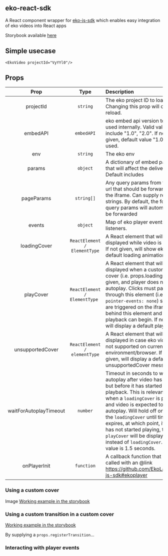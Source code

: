 

<Meta title="Example/Introduction" />

<style>{`
  .subheading {
    --mediumdark: '#999999';
    font-weight: 900;
    font-size: 13px;
    color: #999;
    letter-spacing: 6px;
    line-height: 24px;
    text-transform: uppercase;
    margin-bottom: 12px;
    margin-top: 40px;
  }

  .link-list {
    display: grid;
    grid-template-columns: 1fr;
    grid-template-rows: 1fr 1fr;
    row-gap: 10px;
  }

  @media (min-width: 620px) {
    .link-list {
      row-gap: 20px;
      column-gap: 20px;
      grid-template-columns: 1fr 1fr;
    }
  }

  @media all and (-ms-high-contrast:none) {
  .link-list {
      display: -ms-grid;
      -ms-grid-columns: 1fr 1fr;
      -ms-grid-rows: 1fr 1fr;
    }
  }

  .link-item {
    display: block;
    padding: 20px 30px 20px 15px;
    border: 1px solid #00000010;
    border-radius: 5px;
    transition: background 150ms ease-out, border 150ms ease-out, transform 150ms ease-out;
    color: #333333;
    display: flex;
    align-items: flex-start;
  }

  .link-item:hover {
    border-color: #1EA7FD50;
    transform: translate3d(0, -3px, 0);
    box-shadow: rgba(0, 0, 0, 0.08) 0 3px 10px 0;
  }

  .link-item:active {
    border-color: #1EA7FD;
    transform: translate3d(0, 0, 0);
  }

  .link-item strong {
    font-weight: 700;
    display: block;
    margin-bottom: 2px;
  }
  
  .link-item img {
    height: 40px;
    width: 40px;
    margin-right: 15px;
    flex: none;
  }

  .link-item span {
    font-size: 14px;
    line-height: 20px;
  }

  .tip {
    display: inline-block;
    border-radius: 1em;
    font-size: 11px;
    line-height: 12px;
    font-weight: 700;
    background: #E7FDD8;
    color: #66BF3C;
    padding: 4px 12px;
    margin-right: 10px;
    vertical-align: top;
  }

  .tip-wrapper {
    font-size: 13px;
    line-height: 20px;
    margin-top: 40px;
    margin-bottom: 40px;
  }

  .tip-wrapper code {
    font-size: 12px;
    display: inline-block;
  }

  
`}</style>

## eko-react-sdk

 A React component wrapper for [eko-js-sdk](https://github.com/EkoLabs/eko-js-sdk) which enables easy integration of eko videos into React apps


Storybook available [here](https://main--5fe370769d789f0021bf9442.chromatic.com/)

## Simple usecase

```
<EkoVideo projectId="VyYYl0"/>
```

## Props


| Prop           | Type           | Description  |
| :-------------: |:--------------:| :------------|
| projectId | `string` | The eko project ID to load. Changing this prop will cause a reload. |
 | embedAPI | `embedAPI` | eko embed api version to be used internally. Valid values include "1.0", "2.0". If no value given, default value "1.0" will be used. |
 | env | `string` | The eko env |
 | params | `object` | A dictionary of embed params that will affect the delivery. Default includes  |`{autoplay: true}`
 | pageParams | `string[]` | Any query params from the page url that should be forwarded to the iframe. Can supply regex and strings. By default, the following query params will automatically be forwarded |: `autoplay, debug, utm_*, headnodeid`.
 | events | `object` | Map of eko player events to listeners. |
 | loadingCover | `ReactElement / ElementType` | A React element that will be displayed while video is loading. If not given, will show eko's default loading animation. |
 | playCover | `ReactElement / ElementType ` | A React element that will be displayed when a custom loading cover (i.e. props.loadingCover) is given, and player does not autoplay. Clicks must pass through this element (i.e. using `pointer-events: none`) so they are triggered on the iframe behind this element and playback can begin. If not given, will display a default play cover. |
 | unsupportedCover | `ReactElement / elementType` | A React element that will be displayed in case eko videos are not supported on current environment/browser. If not given, will display a default unsupportedCover message. |
 | waitForAutoplayTimeout | `number` | Timeout in seconds to wait for autoplay after video has loaded, but before it has started playback. This is relevant for when a `loadingCover` is passed and video is expected to autoplay. Will hold off on hiding the `loadingCover` until timeout expires, at which point, if video has not started playing, the `playCover` will be displayed instead of `loadingCover`. Default value is 1.5 seconds. |
 | onPlayerInit | `function` | A callback function that will be called with an @link https://github.com/EkoLabs/eko-js-sdk#ekoplayer|EkoPlayer} instance once available. Useful for when you want to be able to use the underlying functionality exposed by {@link https://github.com/EkoLabs/eko-js-sdk#ekoplayer|EkoPlayer}, for example calling `ekoPlayer.invoke('muted', true)`. |


### Using a custom cover

Image
[Working example in the storybook](https://5fe370769d789f0021bf9442-nsefptgmww.chromatic.com/?path=/story/example-ekovideo--custom-loading-cover)

### Using a custom transition in a custom cover
[Working example in the storybook](https://5fe370769d789f0021bf9442-nsefptgmww.chromatic.com/?path=/story/example-ekovideo--custom-loading-cover-with-custom-transition)

By supplying a `props.registerTransition`...

### Interacting with player events
